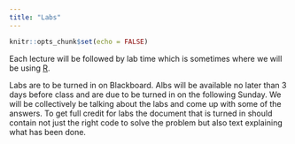 ```yaml
---
title: "Labs"
---
```


```r
knitr::opts_chunk$set(echo = FALSE)
```

Each lecture will be followed by lab time which is sometimes where we will be using [R](https://cran.r-project.org/).

Labs are to be turned in on Blackboard. Albs will be available no later than 3 days before class and are due to be turned in on the following Sunday. We will be collectively be talking about the labs and come up with some of the answers. To get full credit for labs the document that is turned in should contain not just the right code to solve the problem but also text explaining what has been done.

